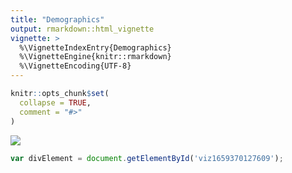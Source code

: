 ```yaml
---
title: "Demographics"
output: rmarkdown::html_vignette
vignette: >
  %\VignetteIndexEntry{Demographics}
  %\VignetteEngine{knitr::rmarkdown}
  %\VignetteEncoding{UTF-8}
---
```


```r
knitr::opts_chunk$set(
  collapse = TRUE,
  comment = "#>"
)
```


<div class='tableauPlaceholder' id='viz1659370127609' style='position: relative'><noscript><a href='#'><img alt=' ' src='https:&#47;&#47;public.tableau.com&#47;static&#47;images&#47;RK&#47;RK4HRRH2S&#47;1_rss.png' style='border: none' /></a></noscript><object class='tableauViz'  style='display:none;'><param name='host_url' value='https%3A%2F%2Fpublic.tableau.com%2F' /> <param name='embed_code_version' value='3' /> <param name='path' value='shared&#47;RK4HRRH2S' /> <param name='toolbar' value='yes' /><param name='static_image' value='https:&#47;&#47;public.tableau.com&#47;static&#47;images&#47;RK&#47;RK4HRRH2S&#47;1.png' /> <param name='animate_transition' value='yes' /><param name='display_static_image' value='yes' /><param name='display_spinner' value='yes' /><param name='display_overlay' value='yes' /><param name='display_count' value='yes' /><param name='language' value='en-US' /></object></div>                

```js
var divElement = document.getElementById('viz1659370127609');                    var vizElement = divElement.getElementsByTagName('object')[0];                    if ( divElement.offsetWidth > 800 ) { vizElement.style.width='1024px';vizElement.style.height='4050px';} else if ( divElement.offsetWidth > 500 ) { vizElement.style.width='1024px';vizElement.style.height='4050px';} else { vizElement.style.minWidth='1000px';vizElement.style.maxWidth='100%';vizElement.style.height='4050px';}                     var scriptElement = document.createElement('script');                    scriptElement.src = 'https://public.tableau.com/javascripts/api/viz_v1.js';                    vizElement.parentNode.insertBefore(scriptElement, vizElement);                
```
